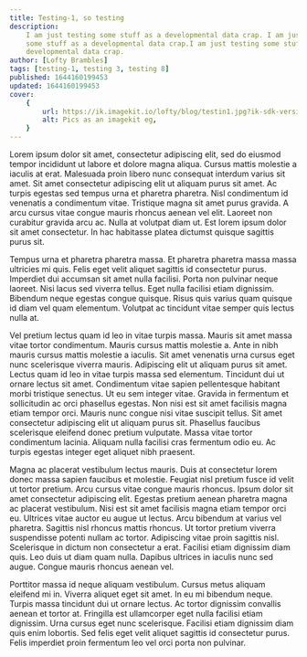 ```yaml
---
title: Testing-1, so testing
description:
    I am just testing some stuff as a developmental data crap. I am just testing
    some stuff as a developmental data crap.I am just testing some stuff as a
    developmental data crap.
author: [Lofty Brambles]
tags: [testing-1, testing 3, testing 8]
published: 1644160199453
updated: 1644160199453
cover:
    {
        url: https://ik.imagekit.io/lofty/blog/testin1.jpg?ik-sdk-version=javascript-1.4.3&updatedAt=1667826518877,
        alt: Pics as an imagekit eg,
    }
---
```


Lorem ipsum dolor sit amet, consectetur adipiscing elit, sed do eiusmod tempor
incididunt ut labore et dolore magna aliqua. Cursus mattis molestie a iaculis at
erat. Malesuada proin libero nunc consequat interdum varius sit amet. Sit amet
consectetur adipiscing elit ut aliquam purus sit amet. Ac turpis egestas sed
tempus urna et pharetra pharetra. Nisl condimentum id venenatis a condimentum
vitae. Tristique magna sit amet purus gravida. A arcu cursus vitae congue mauris
rhoncus aenean vel elit. Laoreet non curabitur gravida arcu ac. Nulla at
volutpat diam ut. Est lorem ipsum dolor sit amet consectetur. In hac habitasse
platea dictumst quisque sagittis purus sit.

Tempus urna et pharetra pharetra massa. Et pharetra pharetra massa massa
ultricies mi quis. Felis eget velit aliquet sagittis id consectetur purus.
Imperdiet dui accumsan sit amet nulla facilisi. Porta non pulvinar neque
laoreet. Nisi lacus sed viverra tellus. Eget nulla facilisi etiam dignissim.
Bibendum neque egestas congue quisque. Risus quis varius quam quisque id diam
vel quam elementum. Volutpat ac tincidunt vitae semper quis lectus nulla at.

Vel pretium lectus quam id leo in vitae turpis massa. Mauris sit amet massa
vitae tortor condimentum. Mauris cursus mattis molestie a. Ante in nibh mauris
cursus mattis molestie a iaculis. Sit amet venenatis urna cursus eget nunc
scelerisque viverra mauris. Adipiscing elit ut aliquam purus sit amet. Lectus
quam id leo in vitae turpis massa sed elementum. Tincidunt dui ut ornare lectus
sit amet. Condimentum vitae sapien pellentesque habitant morbi tristique
senectus. Ut eu sem integer vitae. Gravida in fermentum et sollicitudin ac orci
phasellus egestas. Non nisi est sit amet facilisis magna etiam tempor orci.
Mauris nunc congue nisi vitae suscipit tellus. Sit amet consectetur adipiscing
elit ut aliquam purus sit. Phasellus faucibus scelerisque eleifend donec pretium
vulputate. Massa vitae tortor condimentum lacinia. Aliquam nulla facilisi cras
fermentum odio eu. Ac turpis egestas integer eget aliquet nibh praesent.

Magna ac placerat vestibulum lectus mauris. Duis at consectetur lorem donec
massa sapien faucibus et molestie. Feugiat nisl pretium fusce id velit ut tortor
pretium. Arcu cursus vitae congue mauris rhoncus. Ipsum dolor sit amet
consectetur adipiscing elit. Egestas pretium aenean pharetra magna ac placerat
vestibulum. Nisi est sit amet facilisis magna etiam tempor orci eu. Ultrices
vitae auctor eu augue ut lectus. Arcu bibendum at varius vel pharetra. Sagittis
nisl rhoncus mattis rhoncus. Ut tortor pretium viverra suspendisse potenti
nullam ac tortor. Adipiscing vitae proin sagittis nisl. Scelerisque in dictum
non consectetur a erat. Facilisi etiam dignissim diam quis. Leo duis ut diam
quam nulla. Dapibus ultrices in iaculis nunc sed augue. Congue mauris rhoncus
aenean vel.

Porttitor massa id neque aliquam vestibulum. Cursus metus aliquam eleifend mi
in. Viverra aliquet eget sit amet. In eu mi bibendum neque. Turpis massa
tincidunt dui ut ornare lectus. Ac tortor dignissim convallis aenean et tortor
at. Fringilla est ullamcorper eget nulla facilisi etiam dignissim. Urna cursus
eget nunc scelerisque. Facilisi etiam dignissim diam quis enim lobortis. Sed
felis eget velit aliquet sagittis id consectetur purus. Felis imperdiet proin
fermentum leo vel orci porta non pulvinar.
